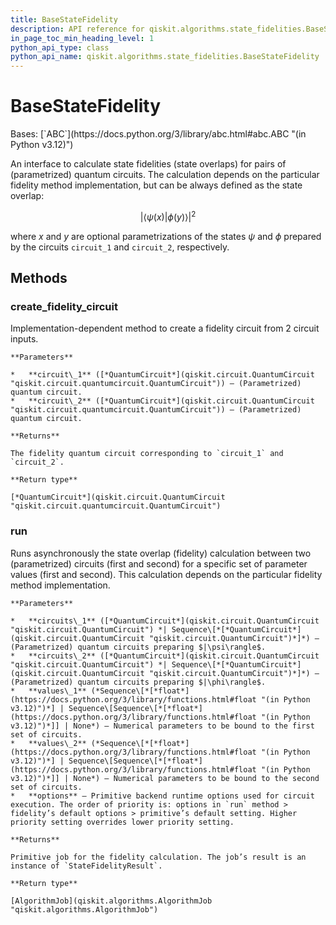 ```yaml
---
title: BaseStateFidelity
description: API reference for qiskit.algorithms.state_fidelities.BaseStateFidelity
in_page_toc_min_heading_level: 1
python_api_type: class
python_api_name: qiskit.algorithms.state_fidelities.BaseStateFidelity
---
```


# BaseStateFidelity

<Class id="qiskit.algorithms.state_fidelities.BaseStateFidelity" isDedicatedPage={true} github="https://github.com/qiskit/qiskit/tree/stable/0.25/qiskit/algorithms/state_fidelities/base_state_fidelity.py" signature="qiskit.algorithms.state_fidelities.BaseStateFidelity">
  Bases: [`ABC`](https://docs.python.org/3/library/abc.html#abc.ABC "(in Python v3.12)")

  An interface to calculate state fidelities (state overlaps) for pairs of (parametrized) quantum circuits. The calculation depends on the particular fidelity method implementation, but can be always defined as the state overlap:

$$
|\langle\psi(x)|\phi(y)\rangle|^2
$$

  where $x$ and $y$ are optional parametrizations of the states $\psi$ and $\phi$ prepared by the circuits `circuit_1` and `circuit_2`, respectively.

  ## Methods

  ### create\_fidelity\_circuit

  <Function id="qiskit.algorithms.state_fidelities.BaseStateFidelity.create_fidelity_circuit" name="create_fidelity_circuit" signature="abstract create_fidelity_circuit(circuit_1, circuit_2)">
    Implementation-dependent method to create a fidelity circuit from 2 circuit inputs.

    **Parameters**

    *   **circuit\_1** ([*QuantumCircuit*](qiskit.circuit.QuantumCircuit "qiskit.circuit.quantumcircuit.QuantumCircuit")) – (Parametrized) quantum circuit.
    *   **circuit\_2** ([*QuantumCircuit*](qiskit.circuit.QuantumCircuit "qiskit.circuit.quantumcircuit.QuantumCircuit")) – (Parametrized) quantum circuit.

    **Returns**

    The fidelity quantum circuit corresponding to `circuit_1` and `circuit_2`.

    **Return type**

    [*QuantumCircuit*](qiskit.circuit.QuantumCircuit "qiskit.circuit.quantumcircuit.QuantumCircuit")
  </Function>

  ### run

  <Function id="qiskit.algorithms.state_fidelities.BaseStateFidelity.run" name="run" signature="run(circuits_1, circuits_2, values_1=None, values_2=None, **options)">
    Runs asynchronously the state overlap (fidelity) calculation between two (parametrized) circuits (first and second) for a specific set of parameter values (first and second). This calculation depends on the particular fidelity method implementation.

    **Parameters**

    *   **circuits\_1** ([*QuantumCircuit*](qiskit.circuit.QuantumCircuit "qiskit.circuit.QuantumCircuit") *| Sequence\[*[*QuantumCircuit*](qiskit.circuit.QuantumCircuit "qiskit.circuit.QuantumCircuit")*]*) – (Parametrized) quantum circuits preparing $|\psi\rangle$.
    *   **circuits\_2** ([*QuantumCircuit*](qiskit.circuit.QuantumCircuit "qiskit.circuit.QuantumCircuit") *| Sequence\[*[*QuantumCircuit*](qiskit.circuit.QuantumCircuit "qiskit.circuit.QuantumCircuit")*]*) – (Parametrized) quantum circuits preparing $|\phi\rangle$.
    *   **values\_1** (*Sequence\[*[*float*](https://docs.python.org/3/library/functions.html#float "(in Python v3.12)")*] | Sequence\[Sequence\[*[*float*](https://docs.python.org/3/library/functions.html#float "(in Python v3.12)")*]] | None*) – Numerical parameters to be bound to the first set of circuits.
    *   **values\_2** (*Sequence\[*[*float*](https://docs.python.org/3/library/functions.html#float "(in Python v3.12)")*] | Sequence\[Sequence\[*[*float*](https://docs.python.org/3/library/functions.html#float "(in Python v3.12)")*]] | None*) – Numerical parameters to be bound to the second set of circuits.
    *   **options** – Primitive backend runtime options used for circuit execution. The order of priority is: options in `run` method > fidelity’s default options > primitive’s default setting. Higher priority setting overrides lower priority setting.

    **Returns**

    Primitive job for the fidelity calculation. The job’s result is an instance of `StateFidelityResult`.

    **Return type**

    [AlgorithmJob](qiskit.algorithms.AlgorithmJob "qiskit.algorithms.AlgorithmJob")
  </Function>
</Class>

